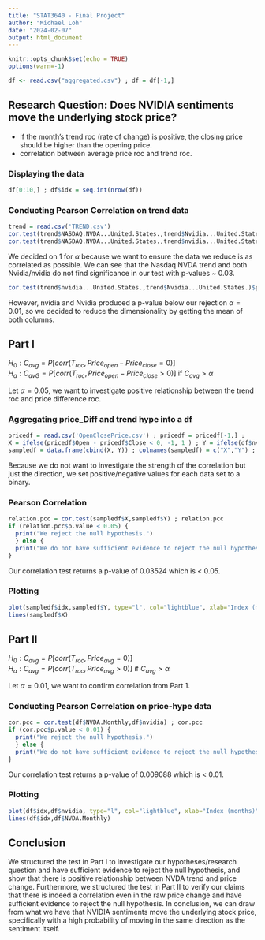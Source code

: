```yaml
---
title: "STAT3640 - Final Project"
author: "Michael Loh"
date: "2024-02-07"
output: html_document
---
```


```r
knitr::opts_chunk$set(echo = TRUE)
options(warn=-1)

df <- read.csv("aggregated.csv") ; df = df[-1,]
```

## Research Question: Does NVIDIA sentiments move the underlying stock price?
- If the month's trend roc (rate of change) is positive, the closing price should be higher than the opening price.
- correlation between average price roc and trend roc.


### Displaying the data
```r
df[0:10,] ; df$idx = seq.int(nrow(df))
```

### Conducting Pearson Correlation on trend data
```r
trend = read.csv('TREND.csv')
cor.test(trend$NASDAQ.NVDA...United.States.,trend$Nvidia...United.States.)$p.value
cor.test(trend$NASDAQ.NVDA...United.States.,trend$nvidia...United.States.)$p.value
```
We decided on $1%$ for $\alpha$ because we want to ensure the data we reduce is as correlated as possible.
We can see that the Nasdaq NVDA trend and both Nvidia/nvidia do not find significance in our test with p-values ~ 0.03.
```r
cor.test(trend$nvidia...United.States.,trend$Nvidia...United.States.)$p.value
```
However, nvidia and Nvidia produced a p-value below our rejection $\alpha = 0.01$, so we decided to reduce the dimensionality by getting the mean of both columns.


## Part I
$H_0 : C_{avg} = P[corr(T_{roc},Price_{open} - Price_{close} = 0)]$ \
$H_a : C_{avG} = P[corr(T_{roc},Price_{open} - Price_{close} > 0)]$ if $C_{avg} > \alpha$ \

Let $\alpha = 0.05$, we want to investigate positive relationship between the trend roc and price difference roc.

### Aggregating price_Diff and trend hype into a df
```r
pricedf = read.csv('OpenClosePrice.csv') ; pricedf = pricedf[-1,] ;
X = ifelse(pricedf$Open - pricedf$Close < 0, -1, 1 ) ; Y = ifelse(df$nvidia < 0, -1, 1) ;
sampledf = data.frame(cbind(X, Y)) ; colnames(sampledf) = c("X","Y") ; sampledf$idx = seq.int(nrow(sampledf))
```
Because we do not want to investigate the strength of the correlation but just the direction, we set positive/negative values for each data set to a binary.


### Pearson Correlation
```r
relation.pcc = cor.test(sampledf$X,sampledf$Y) ; relation.pcc
if (relation.pcc$p.value < 0.05) {
  print("We reject the null hypothesis.")
  } else {
  print("We do not have sufficient evidence to reject the null hypothesis.")
}
```
Our correlation test returns a p-value of 0.03524 which is < 0.05.

### Plotting
```r
plot(sampledf$idx,sampledf$Y, type="l", col="lightblue", xlab="Index (months)", ylab="ROC")
lines(sampledf$X)
```

## Part II
$H_0 : C_{avg} = P[corr(T_{roc},Price_{avg} = 0)]$ \
$H_a : C_{avg} = P[corr(T_{roc},Price_{avg} > 0)]$ if $C_{avg} > \alpha$ \

Let $\alpha = 0.01$, we want to confirm correlation from Part 1.

### Conducting Pearson Correlation on price-hype data
```r
cor.pcc = cor.test(df$NVDA.Monthly,df$nvidia) ; cor.pcc
if (cor.pcc$p.value < 0.01) {
  print("We reject the null hypothesis.")
  } else {
  print("We do not have sufficient evidence to reject the null hypothesis.")
}
```
Our correlation test returns a p-value of 0.009088 which is < 0.01.

### Plotting
```r
plot(df$idx,df$nvidia, type="l", col="lightblue", xlab="Index (months)", ylab="ROC")
lines(df$idx,df$NVDA.Monthly)
```




## Conclusion

We structured the test in Part I to investigate our hypotheses/research question and have sufficient evidence to reject the null hypothesis,
and show that there is positive relationship between NVDA trend and price change. Furthermore, we structured the test in Part II to verify our claims that there is indeed a correlation even in the raw price change and have sufficient evidence to reject the null hypothesis. In conclusion, we can draw from what we have that NVIDIA sentiments move the underlying stock price, specifically with a high probability of moving in the same direction as the sentiment itself.